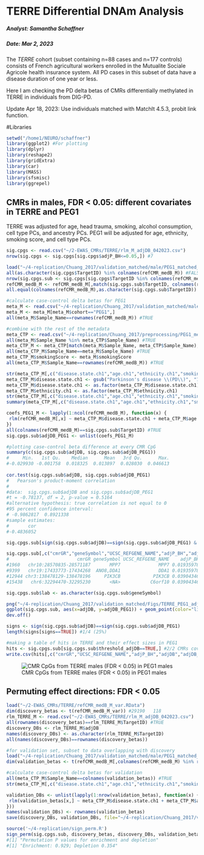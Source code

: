 TERRE Differential DNAm Analysis
===============================================================

##### Analyst: Samantha Schaffner
##### Date: Mar 2, 2023
  
The *TERRE* cohort (subset containing n=88 cases and n=177 controls) consists of French agricultural workers enrolled in the Mutualite Sociale Agricole health insurance system. All PD cases in this subset of data have a disease duration of one year or less. 

Here I am checking the PD delta betas of CMRs differentially methylated in TERRE in individuals from DIG-PD.

Update Apr 18, 2023: Use individuals matched with MatchIt 4.5.3, probit link function.


#Libraries
```r
setwd("/home1/NEURO/schaffner")
library(ggplot2) #For plotting
library(dplyr)
library(reshape2)
library(gridExtra)
library(car)
library(MASS)
library(sfsmisc)
library(ggrepel)
```

## CMRs in males, FDR < 0.05: different covariates in TERRE and PEG1

TERRE was adjusted for age, head trauma, smoking, alcohol consumption, cell type PCs, and ancestry PCs. PEG1 will be adjusted for age, ethnicity, smoking score, and cell type PCs.

```r
sig.cpgs <- read.csv("~/2-EWAS_CMRs/TERRE/rlm_M_adjDB_042023.csv")
nrow(sig.cpgs <- sig.cpgs[sig.cpgs$adjP_BH<=0.05,]) #7

load("~/4-replication/Chuang_2017/validation_matched/male/PEG1_matched_with_TERRE_refCMR_medB_M_v4.RData")
all(as.character(sig.cpgs$TargetID) %in% colnames(refCMR_medB_M)) #FALSE
nrow(sig.cpgs.sub <- sig.cpgs[sig.cpgs$TargetID %in% colnames(refCMR_medB_M),]) #4 CpGs in 450K CMRs
refCMR_medB_M <- refCMR_medB_M[,match(sig.cpgs.sub$TargetID, colnames(refCMR_medB_M))]
all.equal(colnames(refCMR_medB_M),as.character(sig.cpgs.sub$TargetID)) #TRUE

#calculate case-control delta betas for PEG1
meta_M <- read.csv("~/4-replication/Chuang_2017/validation_matched/male/TERRE_PEG1_meta_M_matched_probit.csv")
meta_M <- meta_M[meta_M$cohort=="PEG1",]
all(meta_M$Sample_Name==rownames(refCMR_medB_M)) #TRUE

#combine with the rest of the metadata
meta_CTP <- read.csv("~/4-replication/Chuang_2017/preprocessing/PEG1_meta_celltypePCs.csv")
all(meta_M$Sample_Name %in% meta_CTP$Sample_Name) #TRUE
meta_CTP_M <- meta_CTP[match(meta_M$Sample_Name, meta_CTP$Sample_Name),]
all(meta_CTP_M$Sample_Name==meta_M$Sample_Name) #TRUE
meta_CTP_M$smokingScore <- meta_M$smokingScore
all(meta_CTP_M$Sample_Name==rownames(refCMR_medB_M)) #TRUE

str(meta_CTP_M[,c("disease.state.ch1","age.ch1","ethnicity.ch1","smokingScore","CTP_PC1","CTP_PC2","CTP_PC3")])
meta_CTP_M$disease.state.ch1 <- gsub("Parkinson's disease \\(PD\\)", "1", gsub("PD-free control","0", meta_CTP_M$disease.state.ch1))
meta_CTP_M$disease.state.ch1 <- as.factor(meta_CTP_M$disease.state.ch1)
meta_CTP_M$ethnicity.ch1 <- as.factor(meta_CTP_M$ethnicity.ch1)
str(meta_CTP_M[,c("disease.state.ch1","age.ch1","ethnicity.ch1","smokingScore","CTP_PC1","CTP_PC2","CTP_PC3")])
summary(meta_CTP_M[,c("disease.state.ch1","age.ch1","ethnicity.ch1","smokingScore","CTP_PC1","CTP_PC2","CTP_PC3")])

coefs_PEG1_M <- lapply(1:ncol(refCMR_medB_M), function(x) {
 rlm(refCMR_medB_M[,x] ~ meta_CTP_M$disease.state.ch1 + meta_CTP_M$age.ch1 + meta_CTP_M$ethnicity.ch1 + meta_CTP_M$smokingScore + meta_CTP_M$CTP_PC1 + meta_CTP_M$CTP_PC2 + meta_CTP_M$CTP_PC3, psi = psi.huber, maxit=500)$coefficients[2]
})
all(colnames(refCMR_medB_M)==sig.cpgs.sub$TargetID) #TRUE
sig.cpgs.sub$adjDB_PEG1 <- unlist(coefs_PEG1_M)

#plotting case-control beta difference at every CMR CpG
summary(c(sig.cpgs.sub$adjDB, sig.cpgs.sub$adjDB_PEG1))
#     Min.   1st Qu.    Median      Mean   3rd Qu.      Max. 
#-0.029930 -0.001758  0.018325  0.013897  0.028030  0.046613
    
cor.test(sig.cpgs.sub$adjDB, sig.cpgs.sub$adjDB_PEG1)
#	Pearson's product-moment correlation
#
#data:  sig.cpgs.sub$adjDB and sig.cpgs.sub$adjDB_PEG1
#t = -0.78137, df = 2, p-value = 0.5164
#alternative hypothesis: true correlation is not equal to 0
#95 percent confidence interval:
# -0.9862817  0.8921338
#sample estimates:
#       cor 
#-0.4836052 

sig.cpgs.sub[sign(sig.cpgs.sub$adjDB)==sign(sig.cpgs.sub$adjDB_PEG1) & abs(sig.cpgs.sub$adjDB)>=0.03 & abs(sig.cpgs.sub$adjDB_PEG1)>=0.03,c("cmrGR","geneSymbol","adjDB","adjDB_PEG1")] #none

sig.cpgs.sub[,c("cmrGR","geneSymbol","UCSC_REFGENE_NAME","adjP_BH","adjDB","adjDB_PEG1")]
#                         cmrGR geneSymbol UCSC_REFGENE_NAME    adjP_BH      adjDB   adjDB_PEG1
#1960   chr10:28570835-28571187       MPP7              MPP7 0.01935978 0.02483276 -0.003401298
#9399   chr19:17433773-17434268  ANO8,DDA1              DDA1 0.01935978 0.04661313 -0.029930184
#12944 chr3:138478129-138478196     PIK3CB            PIK3CB 0.03904346 0.02226503 -0.001210739
#15438   chr6:32294470-32295230       <NA>           C6orf10 0.03904346 0.03762120  0.014384265

sig.cpgs.sub$lab <- as.character(sig.cpgs.sub$geneSymbol)

png("~/4-replication/Chuang_2017/validation_matched/Figs/TERRE_PEG1_adjDB_M_BH0.05_probit_matched.png", width=300, height=300)
ggplot(sig.cpgs.sub, aes(x=adjDB, y=adjDB_PEG1)) + geom_point(color="lightsteelblue4", size=5, alpha=0.6) + theme_bw() + xlab("TERRE Adjusted Delta Beta") + ylab("PEG1 Adjusted Delta Beta") + xlim(c(-0.16,0.16)) + ylim(c(-0.05,0.05)) + ggtitle("TERRE (n = 118) vs. PEG1 (n = 118)") + coord_cartesian(clip="off")  + geom_label_repel(data=sig.cpgs.sub, aes(label = lab), size = 3, force=50, max.overlaps=Inf)
dev.off()

signs <- sign(sig.cpgs.sub$adjDB)==sign(sig.cpgs.sub$adjDB_PEG1)
length(signs[signs==TRUE]) #1/4 (25%)

#making a table of hits in TERRE and their effect sizes in PEG1
hits <- sig.cpgs.sub[sig.cpgs.sub$threshold_adjDB==TRUE,] #2/2 CMRs covered in PEG1
write.csv(hits[,c("cmrGR","UCSC_REFGENE_NAME","adjP_BH","adjDB","adjDB_PEG1")], file="~/4-replication/Chuang_2017/validation_matched/male/TERRE_CMRs_PEG1_DB_M_probit_matched.csv", row.names=F)
```
![CMR CpGs from TERRE males (FDR < 0.05) in PEG1 males](/home1/NEURO/schaffner/4-replication/Chuang_2017/validation_matched/Figs/TERRE_PEG1_adjDB_M_BH0.05_probit_matched.png)

## Permuting effect directions: FDR < 0.05
```r
load("~/2-EWAS_CMRs/TERRE/refCMR_medB_M_var.RData")
dim(discovery_betas <- t(refCMR_medB_M_var)) #29190   118
rlm_TERRE_M <- read.csv("~/2-EWAS_CMRs/TERRE/rlm_M_adjDB_042023.csv")
all(rownames(discovery_betas)==rlm_TERRE_M$TargetID) #TRUE
discovery_DBs <- rlm_TERRE_M$adjDB
names(discovery_DBs) <- as.character(rlm_TERRE_M$TargetID)
all(names(discovery_DBs)==rownames(discovery_betas))

#for validation set, subset to data overlapping with discovery
load("~/4-replication/Chuang_2017/validation_matched/male/PEG1_matched_with_TERRE_refCMR_medB_M_v4.RData")
dim(validation_betas <- t(refCMR_medB_M[,colnames(refCMR_medB_M) %in% rownames(discovery_betas)])) #17272   118

#calculate case-control delta betas for validation
all(meta_CTP_M$Sample_Name==colnames(validation_betas)) #TRUE
str(meta_CTP_M[,c("disease.state.ch1","age.ch1","ethnicity.ch1","smokingScore","CTP_PC1","CTP_PC2","CTP_PC3")])

validation_DBs <- unlist(lapply(1:nrow(validation_betas), function(x) {
 rlm(validation_betas[x,] ~ meta_CTP_M$disease.state.ch1 + meta_CTP_M$age.ch1 + meta_CTP_M$ethnicity.ch1 + meta_CTP_M$smokingScore + meta_CTP_M$CTP_PC1 + meta_CTP_M$CTP_PC2 + meta_CTP_M$CTP_PC3, psi = psi.huber, maxit=500)$coefficients[2]
}))
names(validation_DBs) <- rownames(validation_betas)
save(discovery_DBs, validation_DBs, file="~/4-replication/Chuang_2017/validation_matched/male/all_adjDBs_TERRE_PEG1_M_probit_matched.RData")

source('~/4-replication/sign_perm.R')
sign_perm(sig.cpgs.sub, discovery_betas, discovery_DBs, validation_betas, validation_DBs, n_validation=1, permutation_number=1000)
#[1] "Permutation P values for enrichment and depletion"
#[1] "Enrichment: 0.929; Depletion 0.354"
```

